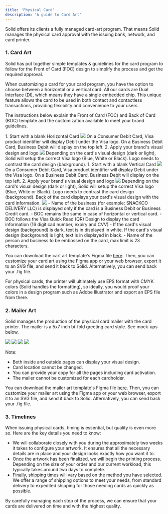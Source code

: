 ```yaml
---
title: 'Physical Card'
description: 'A guide to Card Art'
---
```

Solid offers its clients a fully managed card-art program. That means Solid manages the physical card approval with the issuing bank, network, and card printer.

### 1. Card Art ###

Solid has put together simple templates & guidelines for the card program to follow for the Front of Card (FOC) design to simplify the process and get the required approval.

When customizing a card for your card program, you have the option to choose between a horizontal or a vertical card. All our cards are Dual Interface (DI), which means they have a single embedded chip. This unique feature allows the card to be used in both contact and contactless transactions, providing flexibility and convenience to your users.

The instructions below explain the Front of Card (FOC) and Back of Card (BOC) template and the customization available to meet your brand guidelines.

<AccordionGroup>
  <Accordion title="Horizontal Front of Card (HFOC)">
1. Start with a blank Horizontal Card
<Frame caption="Blank Horizontal Card">
  <img src="https://cdn.prod.website-files.com/66633a8deaa98cd86b9f0eb3/66d10207e2295ef6ada9cf42_Horizontal-Card-Front-Blank.png" />
</Frame>
<Note>On a Consumer Debit Card, Visa product identifier will display Debit under the Visa logo.
On a Business Debit Card, Business Debit will display on the top left.</Note>
2. Apply your brand's visual design and logo
<Frame caption="Branded Horizontal Card">
  <img src="https://cdn.prod.website-files.com/66633a8deaa98cd86b9f0eb3/66d10207c68888336325778f_Horizontal-Card-Front-Branded.png" />
</Frame>
<Note>Depending on the card's visual design (dark or light), Solid will setup the correct Visa logo (Blue, White or Black). Logo needs to contrast the card design (background).</Note>
  </Accordion>

   <Accordion title="Vertical Front of Card (HFOC)">
1. Start with a blank Vertical Card
<Frame caption="Blank Vertical Card">
  <img src="https://cdn.prod.website-files.com/66633a8deaa98cd86b9f0eb3/66d10207c688883363257768_Vertical-Card-Front-Blank.png" />
</Frame>
<Note>On a Consumer Debit Card, Visa product identifier will display Debit under the Visa logo.
On a Business Debit Card, Business Debit will display on the top left.</Note>
2. Apply your brand's visual design and logo
<Frame caption="Branded Horizontal Card">
  <img src="https://cdn.prod.website-files.com/66633a8deaa98cd86b9f0eb3/66d10207e55e970307649439_Vertical-Card-Front-Branded.png" />
</Frame>
<Note>Depending on the card's visual design (dark or light), Solid will setup the correct Visa logo (Blue, White or Black). Logo needs to contrast the card design (background).</Note>
  </Accordion>

  <Accordion title="Back of Card (BOC)">
Back of the card displays your card's visual design with the card information. 
<Frame caption="Back of Card">
  <img src="https://cdn.prod.website-files.com/66633a8deaa98cd86b9f0eb3/66d1020728ba5335e1db8d31_Card-Back.png" />
</Frame>
- Name of the business (for example: SNACKCO DELIVERY LLC) is displayed only if the card is a Business Debit or Business Credit card.
- BOC remains the same in case of horizontal or vertical card. 
- BOC follows the Visa Quick Read (QR) Design to display the card information (16 digit cad number, expiry and CVV)
- If the card's visual design (background) is dark, text is in displayed in white. If the card's visual design (background) is light, text is in displayed in black.
- Name of the person and business to be embossed on the card, max limit is 23 characters.
</Accordion>
</AccordionGroup>

You can download the cart art template's Figma file [here](https://www.figma.com/file/cwxnEXJtFIalnq96UCefSj/Card-Art-Template?node-id=0%3A1). Then, you can customize your card art using the Figma app or your web browser, export it to an SVG file, and send it back to Solid. Alternatively, you can send back your .fig file.

For physical cards, the printer will ultimately use EPS format with CMYK colors (Solid handles the formatting), so ideally, you would proof your colors in a design program such as Adobe Illustrator and export an EPS file from there.

### 2. Mailer Art ###

Solid manages the production of the physical card mailer with the card printer. The mailer is a 5x7 inch bi-fold greeting card style. See mock-ups below.

<Frame caption="Mailer Front">
  <img src="https://cdn.prod.website-files.com/66633a8deaa98cd86b9f0eb3/66d0e56bdcc4a998c2b11485_Mailer-Front.png" />
</Frame>

<Frame caption="Mailer Inside">
  <img src="https://cdn.prod.website-files.com/66633a8deaa98cd86b9f0eb3/66d0e56b503bad98e24619db_Mailer-Inside.png" />
</Frame>

<Frame caption="Mailer Outside">
  <img src="https://cdn.prod.website-files.com/66633a8deaa98cd86b9f0eb3/66d0e56b8cd2257453b1bb64_Mailer-Outside.png" />
</Frame>

<Frame caption="Mailer Open">
  <img src="https://cdn.prod.website-files.com/66633a8deaa98cd86b9f0eb3/66d0e56b95fdea503e95c6fb_Mailer-Open.png" />
</Frame>

Note:
- Both inside and outside pages can display your visual design.
- Card location cannot be changed.
- You can provide your copy for all the pages including card activation.
- The mailer cannot be customized for each cardholder.

You can download the mailer art template's Figma file [here](https://www.figma.com/file/cwxnEXJtFIalnq96UCefSj/Card-Art-Template?node-id=2%3A436). Then, you can customize your mailer art using the Figma app or your web browser, export it to an SVG file, and send it back to Solid. Alternatively, you can send back your .fig file.

### 3. Timelines ###

When issuing physical cards, timing is essential, but quality is even more so. Here are the key details you need to know:
- We will collaborate closely with you during the approximately two weeks it takes to configure your artwork. It ensures that all the necessary details are in place and your design looks exactly how you want it to.
- Once the artwork has been finalized, we will begin the printing process. Depending on the size of your order and our current workload, this typically takes around two days to complete.
- Finally, shipping times will vary based on the method you have selected. We offer a range of shipping options to meet your needs, from standard delivery to expedited shipping for those needing cards as quickly as possible.

By carefully managing each step of the process, we can ensure that your cards are delivered on time and with the highest quality.